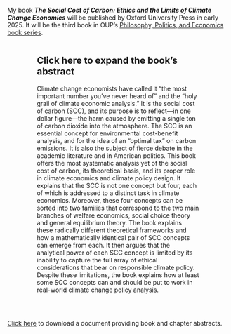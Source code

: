 My book ***The Social Cost of Carbon: Ethics and the Limits of Climate Change Economics*** will be published by Oxford University Press in early 2025. It will be the third book in OUP's [Philosophy, Politics, and Economics book series](https://ppebookseries.org/).

::: columns
::: {.column width="10%"}
:::

::: {.column width="80%"}
::: {.callout-note collapse="true" icon="false"}
## Click here to expand the book's abstract

Climate change economists have called it "the most important number you've never heard of" and the "holy grail of climate economic analysis." It is the social cost of carbon (SCC), and its purpose is to reflect---in one dollar figure---the harm caused by emitting a single ton of carbon dioxide into the atmosphere. The SCC is an essential concept for environmental cost-benefit analysis, and for the idea of an "optimal tax" on carbon emissions. It is also the subject of fierce debate in the academic literature and in American politics. This book offers the most systematic analysis yet of the social cost of carbon, its theoretical basis, and its proper role in climate economics and climate policy design. It explains that the SCC is not one concept but four, each of which is addressed to a distinct task in climate economics. Moreover, these four concepts can be sorted into two families that correspond to the two main branches of welfare economics, social choice theory and general equilibrium theory. The book explains these radically different theoretical frameworks and how a mathematically identical pair of SCC concepts can emerge from each. It then argues that the analytical power of each SCC concept is limited by its inability to capture the full array of ethical considerations that bear on responsible climate policy. Despite these limitations, the book explains how at least some SCC concepts can and should be put to work in real-world climate change policy analysis.
:::
:::

::: {.column width="10%"}
:::
:::
\

[Click here](https://github.com/paul-kelleher/paul-kelleher.github.io/blob/main/sccbook/Book%20overview.pdf?raw=true) to download a document providing book and chapter abstracts.
